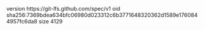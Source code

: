 version https://git-lfs.github.com/spec/v1
oid sha256:7369bdea634bfc06980d023312c6b3771648320362d1589e1760844957fc6da8
size 4129
